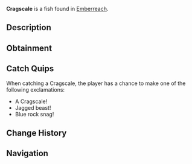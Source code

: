 {{FishInfobox
|image          = Cragscale.png
|rarity         = Rare
|sea            = Second Sea
|location       = [[Emberreach]]
|sublocation    = 
|sources        = Fishing Rod
|radar_location = 
|prog_speed     = -14
|xp             = 220
|weather        = Foggy
|time           = Night
|season         = Autumn
|bait           = Minnow
|base_weight    = 576
|base_value     = 465
|weight_range   = 363
|base_chance    = 37
|base_resil     = 42
}}
'''Cragscale''' is a {{Rarity|Rare}} fish found in [[Emberreach]].

== Description ==
{{Description|A deep-hued fish, edged with rough shadows and faint, ghostly fins.|Bestiary Entry}}

== Obtainment ==
{{Description|It prowls the shrouded embers of night.|Bestiary Hint}}
{{Fish Availability|
Emberreach/Freshwater Pond
|top_rods      = 
Steady Rod\404486.34\483819.3;
Frostfire Rod\399353.63\476434.53;
Magma Rod\326608.57\521887.6;
Krampus's Rod\325864.32\524932.82;
North-Star Rod\276689.28\487826.28;
Resourceful Rod\191291.23\530405.65;
Rod Of Time\218988.25\511262.11;
Wildflower Rod\159026.06\504137.43;
Astralhook Rod\198533.29\386645.05;
Free Spirit Rod\193318.27\411509.99;
Blazebringer Rod\164997.64\350822.52;
Verdant Shear Rod\158280.16\501772.82;
Trident Rod\147527.94\253563.88;
No-Life Rod\106419.87\219227.69;
Ethereal Prism Rod\101801.88\219237.72;
Seraphic Rod\99841.36\216762.67;
Rod Of The Exalted One\95598.64\204662.49;
Rod Of The Forgotten Fang\94717.18\206373.42;
Challenger's Rod\92954.67\207828.86;
Rod Of The Depths\92899.49\204627.91;
Volcanic Rod\90015.68\204389.68;
Depthseeker Rod\89752.34\206315.02;
Zeus Rod\89693.79\203658.81;
Avalanche Rod\88846.89\205324.74
|recommended   = Astralhook Rod
}}

== Catch Quips ==
When catching a Cragscale, the player has a chance to make one of the following exclamations:
* A Cragscale!
* Jagged beast!
* Blue rock snag!

== Change History ==
{{Change History|{{subst:Current Version}}}}

== Navigation ==
{{Fish Navbox|Emberreach}}